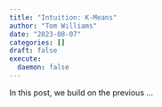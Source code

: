 ```yaml
---
title: "Intuition: K-Means"
author: "Tom Williams"
date: "2023-08-07"
categories: []
draft: false
execute:
  daemon: false
---
```


In this post, we build on the previous ... 